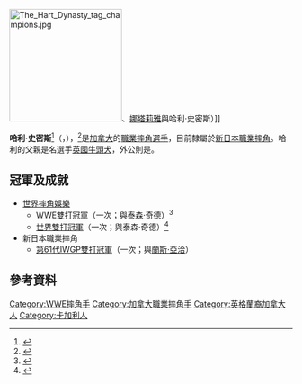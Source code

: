 {{Infobox Pro Wrestler
| name = 哈利·史密斯
| image = Harry Smith at Stampede cropped.jpg
| img_capt = 哈利·史密斯（2011年11月）
| names = Black Assassin<ref name="slam-stampedebulldogs">{{cite web|url=http://slam.canoe.ca/Slam/Wrestling/2005/01/16/900471.html|title=Stampede Bulldogs going international|date=2005-01-16|last=Clevett|first=Jason|accessdate=2008-12-08|work=Slam! Sports|publisher={{link-en|Canoe.ca|Canadian Online Explorer|Canadian Online Explorer}}}}</ref><br/>Brakuss<ref name=RPWChamp>{{cite web|url=http://www.wrestleview.com/viewnews.php?id=1326568282|title=Harry Smith wins Resistance Pro title, MMA news|last=Martin|first=Adam|date=2012-01-14|accessdate=2012-01-14|work=WrestleView|deadurl=yes|archiveurl=https://web.archive.org/web/20120118042211/http://www.wrestleview.com/viewnews.php?id=1326568282|archivedate=2012-01-18}}</ref><br/>Bulldog Hart<ref name=RingKaKing020612>{{cite web|url=http://slam.canoe.ca/Slam/Wrestling/2012/02/06/19343266.html|title=Matt Morgan wins Ring ka King Championship|date=2012-02-06|last=Kapur|first=Bob|accessdate=2012-02-06|work=Slam! Sports|publisher={{link-en|Canoe.ca|Canadian Online Explorer|Canadian Online Explorer}}}}</ref><br/>'''Davey Boy Smith, Jr.'''<ref name=DaveyBoySmithJr>{{cite web|url=http://pwtorch.com/artman2/publish/quicknews/article_65474.shtml|title=NJPW - Harry Smith name change, U.S. stars in title matches, more|last=Caldwell|first=James|date=2012-09-24|accessdate=2012-09-24|work=Pro Wrestling Torch|archive-date=2020-05-16|archive-url=https://web.archive.org/web/20200516060344/https://www.pwtorch.com/artman2/publish/quicknews/article_65474.shtml|dead-url=no}}</ref><br/>David Hart Smith<ref name="David Hart Smith">{{cite web|url=http://slam.canoe.ca/Slam/Wrestling/2009/05/13/9438506.html|title=ECW: The new Hart Foundation?|date=2009-05-13|last=Bishop|first=Matt|accessdate=2009-05-13|work=Slam! Sports|publisher={{link-en|Canoe.ca|Canadian Online Explorer|Canadian Online Explorer}}}}</ref><ref name="wwe-bio">{{cite web |url=http://www.wwe.com/superstars/raw/dhsmith/ |archiveurl=https://web.archive.org/web/20110629101338/http://www.wwe.com/superstars/raw/dhsmith/ |archivedate=2011-06-29 |title=David Hart Smith Bio |accessdate=2010-04-27 |publisher=[[WWE|WWE]] |deadurl=yes }}</ref><br/>DH Smith<br/>Harry Smith
| birthname = 哈利·史密斯
| height = {{height|ft=5|in=9}}{{height|ft=6|in=5}}<ref name="wwe-bio"/>
| weight = {{convert|250|lb|kg|abbr=on}}<ref name="wwe-bio"/>
| birth_date = {{Birth date and age|1985|8|2|mf=y}}<ref name="WWEkids"/>
| birth_place = {{CAN}}[[亞伯達省|亞伯達省]][[卡加利|卡加利]]
| death_date = 
| death_place = 
| resides = 
| billed = {{CAN}}[[亞伯達省|亞伯達省]][[卡加利|卡加利]]<ref name="wwe-bio"/>
| trainer = [[克里斯·班瓦|克里斯·班瓦]]<br/>{{link-en|布魯斯·哈特 (摔角手)|Bruce Hart (wrestler)|布魯斯·哈特}}<ref name="miamiherald-tradition">{{cite web |archiveurl=https://www.webcitation.org/5eaQ3TiHz?url=http://www.miamiherald.com/675/story/788061.html |archivedate=2009-02-14 |url=http://www.miamiherald.com/sports/wrestling/story/788061.html |title=Wrestling tradition continues with confident Smith |date=2008-11-26 |last=Varsallone |first=Jim |accessdate=2008-12-06 |publisher={{link-en|邁阿密先驅報|The Miami Herald|The Miami Herald}} |page=1 |deadurl=yes }}</ref><br/>[[英國牛頭犬|英國牛頭犬]]<ref name="miamiherald-tradition"/>
| debut = 2000年<ref name="owow">{{cite web|url=http://www.onlineworldofwrestling.com/profiles/d/david-hart-smith.html|title=David Hart Smith|accessdate=2011-01-31|publisher=Online World of Wrestling|archive-date=2012-08-27|archive-url=https://web.archive.org/web/20120827083516/http://www.onlineworldofwrestling.com/profiles/d/david-hart-smith.html|dead-url=no}}</ref>
| retired = 
| spouse = 
| website = [http://www.officialdbsmithjr.com/ 官方網站]
}}

[[File:The_Hart_Dynasty_tag_champions.jpg|200px]]、[[娜塔莉雅|娜塔莉雅]]與哈利·史密斯）]]

'''哈利·史密斯'''<ref name="Slam">{{cite web|url=http://slam.canoe.ca/Slam/Wrestling/Bios/smith-harry.html|title=Harry Smith|last=Milner|first=John M.|accessdate=2008-07-17|work=Slam! Sports|publisher={{link-en|Canoe.ca|Canadian Online Explorer|Canadian Online Explorer}}|archive-date=2012-05-01|archive-url=https://www.webcitation.org/67LQ7QA0t?url=http://slam.canoe.ca/Slam/Wrestling/Bios/smith-harry.html|dead-url=no}}</ref>（{{lang-en|'''Harry Smith'''}}，{{bd|1985年|8月2日}}），<ref name="WWEkids">{{cite web|url=http://www.wwekids.com/superstars/davidhartsmith/|title=WWE Kids Bio|accessdate=2010-12-06|publisher=[[WWE|WWE]]|archive-date=2012-04-28|archive-url=https://web.archive.org/web/20120428195156/http://www.wwekids.com/superstars/davidhartsmith/|dead-url=no}}</ref>是[[加拿大|加拿大]]的[[職業摔角|職業摔角]][[選手|選手]]，目前隸屬於[[新日本職業摔角|新日本職業摔角]]。哈利的父親是名選手[[英國牛頭犬|英國牛頭犬]]，外公則是{{link-en|史都·哈特|Stu Hart}}。

==冠軍及成就==
*[[世界摔角娛樂|世界摔角娛樂]]
**[[WWE雙打冠軍|WWE雙打冠軍]]（一次；與[[泰森·奇德|泰森·奇德]]）<ref name="WWEtag1">{{cite web |url=http://www.wwe.com/inside/titlehistory/wwetag/20091213111 |title=History of the WWE Tag Team Championship: David Hart Smith & Tyson Kidd |date=2010-04-26 |accessdate=2010-04-27 |publisher=[[WWE|WWE]] |deadurl=yes |archiveurl=https://web.archive.org/web/20100824061300/http://www.wwe.com/inside/titlehistory/wwetag/20091213111 |archivedate=2010-08-24 }}</ref>
**[[世界雙打冠軍_(WWE)|世界雙打冠軍]]（一次；與泰森·奇德）<ref name="worldtag1">{{cite web |url=http://www.wwe.com/inside/titlehistory/worldtagteam/20091213111 |title=History of the World Tag Team Championship: David Hart Smith & Tyson Kidd |date=2010-04-26 |accessdate=2010-04-27 |publisher=[[WWE|WWE]] |deadurl=yes |archiveurl=https://web.archive.org/web/20100430035418/http://www.wwe.com/inside/titlehistory/worldtagteam/20091213111 |archivedate=2010-04-30 }}</ref>
*新日本職業摔角
**[[第61代IWGP雙打冠軍|第61代IWGP雙打冠軍]]（一次；與[[蘭斯·亞洽|蘭斯·亞洽]]）

==參考資料==
{{Reflist}}

{{DEFAULTSORT:Smith, Harry}}
[[Category:WWE摔角手|Category:WWE摔角手]]
[[Category:加拿大職業摔角手|Category:加拿大職業摔角手]]
[[Category:英格蘭裔加拿大人|Category:英格蘭裔加拿大人]]
[[Category:卡加利人|Category:卡加利人]]